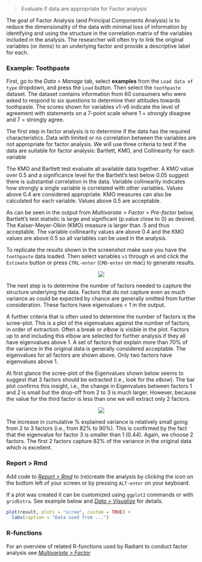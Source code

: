 > Evaluate if data are appropriate for Factor analysis

The goal of Factor Analysis (and Principal Components Analysis) is to reduce the dimensionality of the data with minimal loss of information by identifying and using the structure in the correlation matrix of the variables included in the analysis. The researcher will often try to link the original variables (or _items_) to an underlying factor and provide a descriptive label for each.

### Example: Toothpaste

First, go to the _Data > Manage_ tab, select **examples** from the `Load data of type` dropdown, and press the `Load` button. Then select the `toothpaste` dataset. The dataset contains information from 60 consumers who were asked to respond to six questions to determine their attitudes towards toothpaste. The scores shown for variables v1-v6 indicate the level of agreement with statements on a 7-point scale where 1 = strongly disagree and 7 = strongly agree.

The first step in factor analysis is to determine if the data has the required characteristics. Data with limited or no correlation between the variables are not appropriate for factor analysis. We will use three criteria to test if the data are suitable for factor analysis:  Bartlett, KMO, and Collinearity for each variable

The KMO and Bartlett test evaluate all available data together. A KMO value over 0.5 and a significance level for the Bartlett’s test below 0.05 suggest there is substantial correlation in the data. Variable collinearity indicates how strongly a single variable is correlated with other variables. Values above 0.4 are considered appropriate. KMO measures can also be calculated for each variable. Values above 0.5 are acceptable.

As can be seen in the output from _Multivariate > Factor > Pre-factor_ below, Bartlett's test statistic is large and significant (p.value close to 0) as desired. The Kaiser-Meyer-Olkin (KMO) measure is larger than .5 and thus acceptable. The variable collinearity values are above 0.4 and the KMO values are above 0.5 so all variables can be used in the analysis.

To replicate the results shown in the screenshot make sure you have the `toothpaste` data loaded. Then select variables `v1` through `v6` and click the `Estimate` button or press `CTRL-enter` (`CMD-enter` on mac) to generate results.

<p align="center"><img src="https://radiant-rstats.github.io/docs/multivariate/figures_multivariate//pre_factor_summary.png"></p>

The next step is to determine the number of factors needed to capture the structure underlying the data. Factors that do not capture even as much variance as could be expected by chance are generally omitted from further consideration. These factors have eigenvalues < 1 in the output.

A further criteria that is often used to determine the number of factors is the scree-plot. This is a plot of the eigenvalues against the number of factors, in order of extraction. Often a break or _elbow_ is visible in the plot. Factors up to and including this elbow are selected for further analysis if they all have eigenvalues above 1. A set of factors that explain more than 70% of the variance in the original data is generally considered acceptable. The eigenvalues for all factors are shown above. Only two factors have eigenvalues above 1.

At first glance the scree-plot of the Eigenvalues shown below seems to suggest that 3 factors should be extracted (i.e., look for the _elbow_). The bar plot confirms this insight, i.e., the change in Eigenvalues between factors 1 and 2 is small but the drop-off from 2 to 3 is much larger. However, because the value for the third factor is less than one we will extract only 2 factors.

<p align="center"><img src="https://radiant-rstats.github.io/docs/multivariate/figures_multivariate//pre_factor_plot.png"></p>

The increase in cumulative % explained variance is relatively small going from 2 to 3 factors (i.e., from 82% to 90%). This is confirmed by the fact that the eigenvalue for factor 3 is smaller than 1 (0.44). Again, we choose 2 factors. The first 2 factors capture 82% of the variance in the original data which is excellent.

### Report > Rmd

Add code to <a href="https://radiant-rstats.github.io/docs/data/report.html" target="_blank">_Report > Rmd_</a> to (re)create the analysis by clicking the <i title="report results" class="fa fa-edit"></i> icon on the bottom left of your screen or by pressing `ALT-enter` on your keyboard. 

If a plot was created it can be customized using `ggplot2` commands or with `gridExtra`. See example below and <a href="https://radiant-rstats.github.io/docs/data/visualize.html" target="_blank">_Data > Visualize_</a> for details.

```r
plot(result, plots = "scree", custom = TRUE) + 
  labs(caption = "Data used from ...")
```

### R-functions

For an overview of related R-functions used by Radiant to conduct factor analysis see <a href = "https://radiant-rstats.github.io/radiant.multivariate/reference/index.html#section-multivariate-factor" target="_blank">_Multivariate > Factor_</a>
